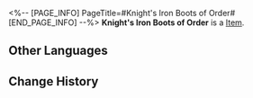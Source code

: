 <%-- [PAGE_INFO]
PageTitle=#Knight's Iron Boots of Order#
[END_PAGE_INFO] --%>
{{Item Infobox
|id          = 61034
|image       = Item Knight's Iron Boots of Order.png
|type        = 
|invCategory = Relics
|rarity      = 5
|effect      = 
|description = Standard boots distributed to the Knights of the Church of Purity Palace, with a simple word carved on their heels: Order.
|source1     = [[Cavern of Corrosion: Cloudford]]
}}
'''Knight's Iron Boots of Order''' is a [[Item]].

==Other Languages==
{{Other Languages
|en   = Knight's Iron Boots of Order
|zhs  = 圣骑的秩序铁靴
|zht  = 聖騎的秩序鐵靴
|ja   = 聖騎士の秩序の鉄靴
|ko   = 팔라딘의 질서 철장화
|es   = Grebas del orden de la paladina
|fr   = Bottes de fer de l'ordre du chevalier
|ru   = Железные сапоги порядка рыцаря
|th   = Knight's Iron Boots of Order
|vi   = Giày Sắt Thánh Kỵ Sĩ
|de   = Eiserne Stiefel der Ordnung der Ritterin
|id   = Knight's Iron Boots of Order
|pt   = Botas de Ferro da Ordem da Cavaleira
}}

==Change History==
{{Change History|1.0}}